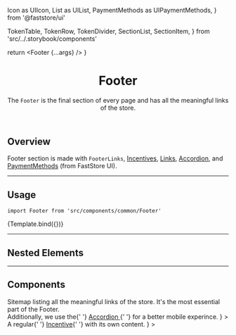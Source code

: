   Icon as UIIcon,
  List as UIList,
  PaymentMethods as UIPaymentMethods,
} from '@faststore/ui'

  TokenTable,
  TokenRow,
  TokenDivider,
  SectionList,
  SectionItem,
} from 'src/../.storybook/components'



<Meta component={Footer} title="Organisms/Footer" />

  return <Footer {...args} />
}

<header>

# Footer

The `Footer` is the final section of every page and has all the meaningful links of the store.

</header>

## Overview

Footer section is made with `FooterLinks`, [Incentives](?path=/docs/organisms-incentives--incentives), [Links](?path=/docs/atoms-link--default), [Accordion](?path=/docs/molecules-accordion-overview--default-story), and [PaymentMethods](https://www.faststore.dev/reference/ui/molecules/PaymentMethods) (from FastStore UI).

---

## Usage

`import Footer from 'src/components/common/Footer'`

<Canvas>
  <Story name="Footer">{Template.bind({})}</Story>
</Canvas>

<ArgsTable story="Footer" />

<TokenTable>
  <TokenRow token="--fs-footer-min-height-mobile" value="rem(860px)" />
  <TokenRow token="--fs-footer-min-height-notebook" value="rem(546px)" />
  <TokenRow
    token="--fs-footer-spacing-vertical-mobile"
    value="var(--fs-spacing-4)"
  />
  <TokenRow
    token="--fs-footer-spacing-horizontal-notebook"
    value="var(--fs-grid-gap-3)"
  />
  <TokenDivider />
  <TokenRow
    token="--fs-footer-bkg-color"
    value="var(--fs-color-neutral-bkg)"
    isColor
  />
</TokenTable>

---

## Nested Elements

<TokenTable>
  <TokenRow
    token="--fs-footer-divisor-border-width"
    value="var(--fs-border-width)"
  />
  <TokenRow
    token="--fs-footer-divisor-border-color"
    value="var(--fs-border-color-light)"
    isColor
  />
</TokenTable>

---

## Components

<SectionList grid="row">
  <SectionItem
    title="Footer Links"
    description={
      <>
        Sitemap listing all the meaningful links of the store. It's the most
        essential part of the Footer.
        <br />
        Additionally, we use the{' '}
        <a href="../?path=/docs/molecules-accordion-overview--default-story">
          Accordion
        </a>{' '}
        for a better mobile experince.
      </>
    }
  >
    <FooterLinks />
  </SectionItem>
  <SectionItem
    title="Incentives Footer"
    description={
      <>
        A regular{' '}
        <a href="../?path=/docs/organisms-incentives--incentives">Incentive</a>{' '}
        with its own content.
      </>
    }
  >
    <IncentivesFooter />
  </SectionItem>
</SectionList>
